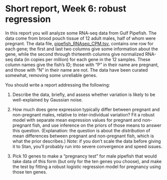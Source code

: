 # Short report, Week 6: robust regression

In this report you will analyze some RNA-seq data from Gulf Pipefish.
The data come from brood pouch tissue of 12 adult males, half of whom were pregnant.
The data file, [pipefish_RNAseq_CPM.tsv](data/pipefish_RNAseq_CPM.tsv), 
contains one row for each gene; the first and last two columns give some information about the gene,
while the second through thirteenth columns give normalized RNA-seq data (in copies per million) for each gene in the 12 samples.
These column names give the fish's ID; those with "P" in their name are pregnant, and those with "N" in their name are not.
The data have been curated somewhat, removing some unreliable genes.

You should write a report addressing the following:

1. Describe the data, briefly, and assess whether variation is likely to be well-explained by Gaussian noise.

2. How much does gene expression typically differ between pregnant and non-pregnant males, relative to inter-individual variation?
   Fit a robust model with separate mean expression values for pregnant and non-pregnant fish,
   and use inference on the priors of those means to answer this question.
   (Explanation: the question is about the *distribution* of mean differences between pregnant and non-pregnant fish,
   which is what the prior describes.)
   *Note:* if you don't scale the data before giving it to Stan, you'll probably run into severe convergence and speed issues.

3. Pick 10 genes to make a "pregnancy test" for male pipefish that would take data of this form (but only for the ten genes you choose),
   and make the test by fitting a robust logistic regression model for pregnancy using those ten genes.

